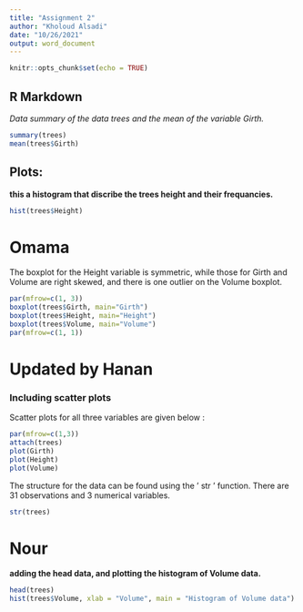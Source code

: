 ```yaml
---
title: "Assignment 2"
author: "Kholoud Alsadi"
date: "10/26/2021"
output: word_document
---
```


```r
knitr::opts_chunk$set(echo = TRUE)
```

## R Markdown

*Data summary of the data trees and the mean of the variable Girth.* 


```r
summary(trees)
mean(trees$Girth)
```

##  Plots:
**this a histogram that discribe the trees height and their frequancies.** 


```r
hist(trees$Height)
```


# Omama
The boxplot for the Height variable is symmetric, while those for Girth and Volume are right skewed, and there is one outlier on the Volume boxplot.

```r
par(mfrow=c(1, 3))
boxplot(trees$Girth, main="Girth")
boxplot(trees$Height, main="Height")
boxplot(trees$Volume, main="Volume")
par(mfrow=c(1, 1))
```

# Updated by Hanan

### Including scatter plots 

Scatter plots for all three variables are given below : 

```r
par(mfrow=c(1,3))
attach(trees)
plot(Girth)
plot(Height)
plot(Volume)
```

The structure for the data can be found using the ' str ' function. There are 31 observations and 3 numerical variables.

```r
str(trees)
```



     
#  Nour  
**adding the head data, and plotting the histogram of Volume data.**  

```r
head(trees)
hist(trees$Volume, xlab = "Volume", main = "Histogram of Volume data")
```

